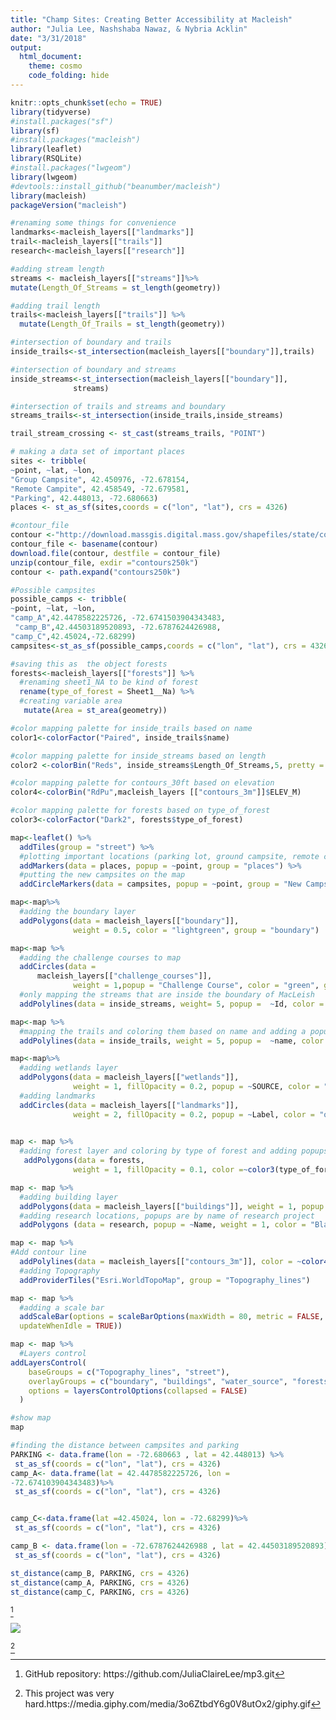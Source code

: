 ```yaml
---
title: "Champ Sites: Creating Better Accessibility at Macleish"
author: "Julia Lee, Nashshaba Nawaz, & Nybria Acklin"
date: "3/31/2018"
output: 
  html_document:
    theme: cosmo 
    code_folding: hide
---
```

```r
knitr::opts_chunk$set(echo = TRUE)
library(tidyverse)
#install.packages("sf")
library(sf)
#install.packages("macleish")
library(leaflet)
library(RSQLite)
#install.packages("lwgeom")
library(lwgeom)
#devtools::install_github("beanumber/macleish")
library(macleish)
packageVersion("macleish")

```



```r
#renaming some things for convenience
landmarks<-macleish_layers[["landmarks"]]
trail<-macleish_layers[["trails"]]
research<-macleish_layers[["research"]]
```

```r
#adding stream length
streams <- macleish_layers[["streams"]]%>%
mutate(Length_Of_Streams = st_length(geometry))
```

```r
#adding trail length
trails<-macleish_layers[["trails"]] %>%
  mutate(Length_Of_Trails = st_length(geometry))

#intersection of boundary and trails
inside_trails<-st_intersection(macleish_layers[["boundary"]],trails)
```

```r
#intersection of boundary and streams
inside_streams<-st_intersection(macleish_layers[["boundary"]],
              streams)
```

```r
#intersection of trails and streams and boundary 
streams_trails<-st_intersection(inside_trails,inside_streams)

trail_stream_crossing <- st_cast(streams_trails, "POINT")
```

```r
# making a data set of important places
sites <- tribble(
~point, ~lat, ~lon,
"Group Campsite", 42.450976, -72.678154,
"Remote Campite", 42.458549, -72.679581,
"Parking", 42.448013, -72.680663)
places <- st_as_sf(sites,coords = c("lon", "lat"), crs = 4326)
```

```r
#contour_file 
contour <-"http://download.massgis.digital.mass.gov/shapefiles/state/contours250k.zip"
contour_file <- basename(contour)
download.file(contour, destfile = contour_file)
unzip(contour_file, exdir ="contours250k")
contour <- path.expand("contours250k")

```

```r
#Possible campsites
possible_camps <- tribble(
~point, ~lat, ~lon,
"camp_A",42.4478582225726, -72.6741503904343483,
 "camp_B",42.44503189520893, -72.6787624426988,
"camp_C",42.45024,-72.68299)
campsites<-st_as_sf(possible_camps,coords = c("lon", "lat"), crs = 4326)
```

```r
#saving this as  the object forests
forests<-macleish_layers[["forests"]] %>%
  #renaming sheet1_NA to be kind of forest
  rename(type_of_forest = Sheet1__Na) %>%
  #creating variable area 
   mutate(Area = st_area(geometry))
```

```r
#color mapping palette for inside_trails based on name
color1<-colorFactor("Paired", inside_trails$name)

#color mapping palette for inside_streams based on length 
color2 <-colorBin("Reds", inside_streams$Length_Of_Streams,5, pretty = FALSE)

#color mapping palette for contours_30ft based on elevation
color4<-colorBin("RdPu",macleish_layers [["contours_3m"]]$ELEV_M)

#color mapping palette for forests based on type_of_forest
color3<-colorFactor("Dark2", forests$type_of_forest)

```

```r
map<-leaflet() %>%
  addTiles(group = "street") %>%
  #plotting important locations (parking lot, ground campsite, remote campsite)
  addMarkers(data = places, popup = ~point, group = "places") %>%
  #putting the new campsites on the map 
  addCircleMarkers(data = campsites, popup = ~point, group = "New Campsites") 
```

```r
map<-map%>%
  #adding the boundary layer 
  addPolygons(data = macleish_layers[["boundary"]], 
              weight = 0.5, color = "lightgreen", group = "boundary") 
```

```r
map<-map %>% 
  #adding the challenge courses to map      
  addCircles(data =
      macleish_layers[["challenge_courses"]], 
              weight = 1,popup = "Challenge Course", color = "green", group = "challenge_course") %>%
  #only mapping the streams that are inside the boundary of MacLeish
  addPolylines(data = inside_streams, weight= 5, popup =  ~Id, color = "Gray", group = "water_source") 
```

```r
map<-map %>%
  #mapping the trails and coloring them based on name and adding a popup to show the name of each trail by clicking on it
  addPolylines(data = inside_trails, weight = 5, popup =  ~name, color = ~color1(name), group = "trail") 
```


```r
map<-map%>%
  #adding wetlands layer
  addPolygons(data = macleish_layers[["wetlands"]], 
              weight = 1, fillOpacity = 0.2, popup = ~SOURCE, color = "dodgerblue", group = "water_source") %>%
  #adding landmarks
  addCircles(data = macleish_layers[["landmarks"]], 
              weight = 2, fillOpacity = 0.2, popup = ~Label, color = "orange", group = "landmark") 
  
```


```r
map <- map %>%
  #adding forest layer and coloring by type of forest and adding popups that tell the map user what kind of forest
   addPolygons(data = forests, 
              weight = 1, fillOpacity = 0.1, color =~color3(type_of_forest), popup = ~type_of_forest, group = "forests")
```


```r
map <- map %>%
  #adding building layer
  addPolygons(data = macleish_layers[["buildings"]], weight = 1, popup = ~name, group = "buildings") %>%
  #adding research locations, popups are by name of research project
  addPolygons (data = research, popup = ~Name, weight = 1, color = "Black", group = "research") 
```


```r
map <- map %>%
#Add contour line
  addPolylines(data = macleish_layers[["contours_3m"]], color = ~color4(ELEV_M), weight = 0.75, group ="contour" ) %>%
  #adding Topography 
  addProviderTiles("Esri.WorldTopoMap", group = "Topography_lines") 
```


```r
map <- map %>%
  #adding a scale bar 
  addScaleBar(options = scaleBarOptions(maxWidth = 80, metric = FALSE, imperial = TRUE,
  updateWhenIdle = TRUE)) 
```


```r
map <- map %>%
  #Layers control
addLayersControl(
    baseGroups = c("Topography_lines", "street"),
    overlayGroups = c("boundary", "buildings", "water_source", "forests","landmark","challenge_course","trail", "contour", "research", "New Campsites", "places"),
    options = layersControlOptions(collapsed = FALSE)
  ) 
```


```r
#show map
map 
```

```r
#finding the distance between campsites and parking
PARKING <- data.frame(lon = -72.680663 , lat = 42.448013) %>% 
 st_as_sf(coords = c("lon", "lat"), crs = 4326)
camp_A<- data.frame(lat = 42.4478582225726, lon =
-72.674103904343483)%>% 
 st_as_sf(coords = c("lon", "lat"), crs = 4326)


camp_C<-data.frame(lat =42.45024, lon = -72.68299)%>% 
 st_as_sf(coords = c("lon", "lat"), crs = 4326)

camp_B <- data.frame(lon = -72.6787624426988 , lat = 42.44503189520893) %>% 
 st_as_sf(coords = c("lon", "lat"), crs = 4326)

st_distance(camp_B, PARKING, crs = 4326)
st_distance(camp_A, PARKING, crs = 4326)
st_distance(camp_C, PARKING, crs = 4326)
```
^[GitHub repository: https://github.com/JuliaClaireLee/mp3.git]



![](https://media.giphy.com/media/3o6ZtbdY6g0V8utOx2/giphy.gif)

^[This project was very hard.https://media.giphy.com/media/3o6ZtbdY6g0V8utOx2/giphy.gif]




